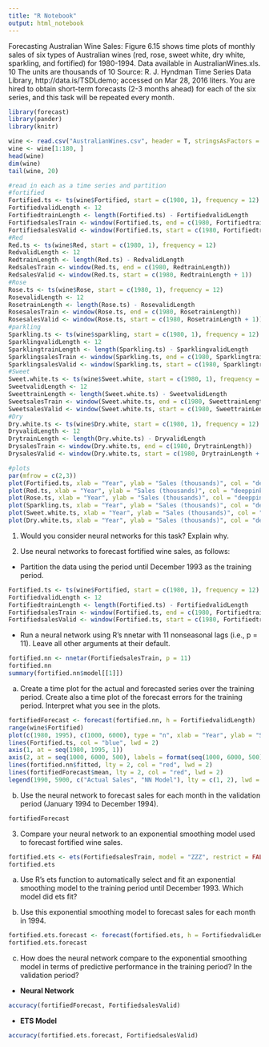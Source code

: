 ```yaml
---
title: "R Notebook"
output: html_notebook
---
```


Forecasting Australian Wine Sales: Figure 6.15 shows time plots of monthly sales of six types of Australian wines (red, rose, sweet white, dry white, sparkling, and fortified) for 1980-1994. Data available in AustralianWines.xls. 10 The units are thousands of 10 Source: R. J. Hyndman Time Series Data Library, http://data.is/TSDLdemo; accessed on Mar 28, 2016 liters. You are hired to obtain short-term forecasts (2-3 months ahead) for each of the six series, and this task will be repeated every month. 

```r
library(forecast)
library(pander)
library(knitr)
```


```r
wine <- read.csv("AustralianWines.csv", header = T, stringsAsFactors = F)
wine <- wine[1:180, ]
head(wine)
dim(wine)
tail(wine, 20)

```

```r
#read in each as a time series and partition
#fortified
Fortified.ts <- ts(wine$Fortified, start = c(1980, 1), frequency = 12)
FortifiedvalidLength <- 12
FortifiedtrainLength <- length(Fortified.ts) - FortifiedvalidLength
FortifiedsalesTrain <- window(Fortified.ts, end = c(1980, FortifiedtrainLength))
FortifiedsalesValid <- window(Fortified.ts, start = c(1980, FortifiedtrainLength + 1))
#Red
Red.ts <- ts(wine$Red, start = c(1980, 1), frequency = 12)
RedvalidLength <- 12
RedtrainLength <- length(Red.ts) - RedvalidLength
RedsalesTrain <- window(Red.ts, end = c(1980, RedtrainLength))
RedsalesValid <- window(Red.ts, start = c(1980, RedtrainLength + 1))
#Rose
Rose.ts <- ts(wine$Rose, start = c(1980, 1), frequency = 12)
RosevalidLength <- 12
RosetrainLength <- length(Rose.ts) - RosevalidLength
RosesalesTrain <- window(Rose.ts, end = c(1980, RosetrainLength))
RosesalesValid <- window(Rose.ts, start = c(1980, RosetrainLength + 1))
#parkling
Sparkling.ts <- ts(wine$sparkling, start = c(1980, 1), frequency = 12)
SparklingvalidLength <- 12
SparklingtrainLength <- length(Sparkling.ts) - SparklingvalidLength
SparklingsalesTrain <- window(Sparkling.ts, end = c(1980, SparklingtrainLength))
SparklingsalesValid <- window(Sparkling.ts, start = c(1980, SparklingtrainLength + 1))
#Sweet
Sweet.white.ts <- ts(wine$Sweet.white, start = c(1980, 1), frequency = 12)
SweetvalidLength <- 12
SweettrainLength <- length(Sweet.white.ts) - SweetvalidLength
SweetsalesTrain <- window(Sweet.white.ts, end = c(1980, SweettrainLength))
SweetsalesValid <- window(Sweet.white.ts, start = c(1980, SweettrainLength + 1))
#Dry
Dry.white.ts <- ts(wine$Dry.white, start = c(1980, 1), frequency = 12)
DryvalidLength <- 12
DrytrainLength <- length(Dry.white.ts) - DryvalidLength
DrysalesTrain <- window(Dry.white.ts, end = c(1980, DrytrainLength))
DrysalesValid <- window(Dry.white.ts, start = c(1980, DrytrainLength + 1))

#plots
par(mfrow = c(2,3))
plot(Fortified.ts, xlab = "Year", ylab = "Sales (thousands)", col = "deeppink4", main = "Fortified Wine Sales")
plot(Red.ts, xlab = "Year", ylab = "Sales (thousands)", col = "deeppink4", main = "Red Wine Sales")
plot(Rose.ts, xlab = "Year", ylab = "Sales (thousands)", col = "deeppink4", main = "Rose Sales")
plot(Sparkling.ts, xlab = "Year", ylab = "Sales (thousands)", col = "deeppink4", main = "Sparkling Sales")
plot(Sweet.white.ts, xlab = "Year", ylab = "Sales (thousands)", col = "deeppink4", main = "Sweet Wine Sales")
plot(Dry.white.ts, xlab = "Year", ylab = "Sales (thousands)", col = "deeppink4", main = "Dry Wine Sales")


```


1. Would you consider neural networks for this task? Explain why. 

2. Use neural networks to forecast fortified wine sales, as follows: 

* Partition the data using the period until December 1993 as the training period.

```r
Fortified.ts <- ts(wine$Fortified, start = c(1980, 1), frequency = 12)
FortifiedvalidLength <- 12
FortifiedtrainLength <- length(Fortified.ts) - FortifiedvalidLength
FortifiedsalesTrain <- window(Fortified.ts, end = c(1980, FortifiedtrainLength))
FortifiedsalesValid <- window(Fortified.ts, start = c(1980, FortifiedtrainLength + 1))
```


* Run a neural network using R’s nnetar with 11 nonseasonal lags (i.e., p = 11). Leave all other arguments at their default. 

```r
fortified.nn <- nnetar(FortifiedsalesTrain, p = 11)
fortified.nn
summary(fortified.nn$model[[1]])
```


  (a) Create a time plot for the actual and forecasted series over the training period. Create also a time plot of the forecast errors for the training period. Interpret what you see in the plots. 

```r
fortifiedForecast <- forecast(fortified.nn, h = FortifiedvalidLength)
range(wine$Fortified)
plot(c(1980, 1995), c(1000, 6000), type = "n", xlab = "Year", ylab = "Sales", bty = "l", xaxt = "n", yaxt = "n")
lines(Fortified.ts, col = "blue", lwd = 2)
axis(1, at = seq(1980, 1995, 1))
axis(2, at = seq(1000, 6000, 500), labels = format(seq(1000, 6000, 500)))
lines(fortified.nn$fitted, lty = 2, col = "red", lwd = 2)
lines(fortifiedForecast$mean, lty = 2, col = "red", lwd = 2)
legend(1990, 5900, c("Actual Sales", "NN Model"), lty = c(1, 2), lwd = c(1,2), col = c("blue", "red"))
```

  

  (b) Use the neural network to forecast sales for each month in the validation period (January 1994 to December 1994). 
  
```r
fortifiedForecast
```  
  
3. Compare your neural network to an exponential smoothing model used to forecast fortified wine sales. 

```r
fortified.ets <- ets(FortifiedsalesTrain, model = "ZZZ", restrict = FALSE)
fortified.ets

```




  (a) Use R’s ets function to automatically select and fit an exponential smoothing model to the training period until December 1993. Which model did ets fit?
  


  
  
  (b) Use this exponential smoothing model to forecast sales for each month in 1994. 
  
```r
fortified.ets.forecast <- forecast(fortified.ets, h = FortifiedvalidLength)
fortified.ets.forecast


```
  
  (c) How does the neural network compare to the exponential smoothing model in terms of predictive performance in the training period? In the validation period?
  
  * **Neural Network**
  
```r
accuracy(fortifiedForecast, FortifiedsalesValid)
```

  * **ETS Model**
  
```r
accuracy(fortified.ets.forecast, FortifiedsalesValid)
```


